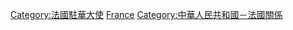 [[Category:法國駐華大使|Category:法國駐華大使]]
[[Category:駐中華人民共和國大使|France]]
[[Category:中華人民共和國－法國關係|Category:中華人民共和國－法國關係]]
